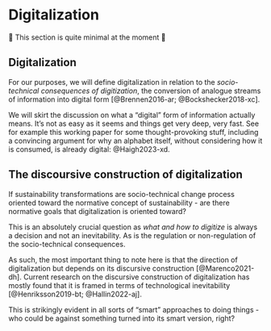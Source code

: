 # Digitalization {#sec-digi}

🚧 This section is quite minimal at the moment 🚧

## Digitalization

For our purposes, we will define digitalization in relation to the *socio-technical consequences of digitization*, the conversion of analogue streams of information into digital form [@Brennen2016-ar; @Bockshecker2018-xc].

::: column-margin
We will skirt the discussion on what a "digital" form of information actually means. It's not as easy as it seems and things get very deep, very fast. See for example this working paper for some thought-provoking stuff, including a convincing argument for why an alphabet itself, without considering how it is consumed, is already digital: @Haigh2023-xd.
:::

## The discoursive construction of digitalization

If sustainability transformations are socio-technical change process oriented toward the normative concept of sustainability - are there normative goals that digitalization is oriented toward?

This is an absolutely crucial question as *what and how to digitize* is always a decision and not an inevitability. As is the regulation or non-regulation of the socio-technical consequences.

As such, the most important thing to note here is that the direction of digitalization but depends on its discursive construction [@Marenco2021-dh]. Current research on the discursive construction of digitalization has mostly found that it is framed in terms of technological inevitability [@Henriksson2019-bt; @Hallin2022-aj].

::: {.column-margin}
This is strikingly evident in all sorts of "smart" approaches to doing things - who could be against something turned into its smart version, right?
:::
